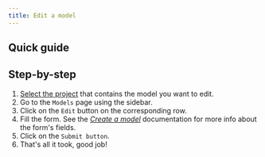 ```yaml
---
title: Edit a model
---
```


## Quick guide
<VideoPlayer src="https://cdn.csquare.run/docs/webm/edit-a-model.webm"/>

## Step-by-step
1. [Select the project](../projects/select-a-project.mdx) that contains the model you want to edit.
2. Go to the `Models` page using the sidebar.
3. Click on the `Edit` button on the corresponding row.
4. Fill the form. See the [*Create a model*](create-a-model#fill-the-form) documentation for more info about the form's fields.
5. Click on the `Submit button`.
6. That's all it took, good job!